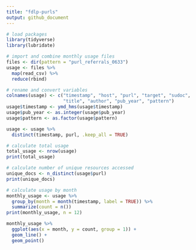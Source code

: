 ```yaml
---
title: "fdlp-purls"
output: github_document
---
```


```r
# load packages
library(tidyverse)
library(lubridate)
```

```r
# import and combine monthly usage files
files <- dir(pattern = "purl_referrals_0633")
usage <- files %>%
  map(read_csv) %>%
  reduce(rbind)
```

```r
# rename and convert variables
colnames(usage) <- c("timestamp", "host", "purl", "target", "sudoc", 
                     "title", "author", "pub_year", "pattern")
usage$timestamp <- ymd_hms(usage$timestamp)
usage$pub_year <- as.integer(usage$pub_year)
usage$pattern <- as.factor(usage$pattern)
```

```r
usage <- usage %>%
  distinct(timestamp, purl, .keep_all = TRUE)
```


```r
# calculate total usage
total_usage <- nrow(usage)
print(total_usage)
```

```r
# calculate number of unique resources accessed
unique_docs <- n_distinct(usage$purl)
print(unique_docs)
```

```r
# calculate usage by month
monthly_usage <- usage %>%
  group_by(month = month(timestamp, label = TRUE)) %>%
  summarize(count = n())
print(monthly_usage, n = 12)
```

```r
monthly_usage %>%
  ggplot(aes(x = month, y = count, group = 1)) +
  geom_line() +
  geom_point()
```

